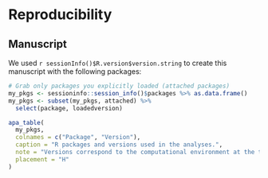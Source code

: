 # Reproducibility

## Manuscript

We used `r sessionInfo()$R.version$version.string` to create this manuscript with the following packages:

```r
# Grab only packages you explicitly loaded (attached packages)
my_pkgs <- sessioninfo::session_info()$packages %>% as.data.frame()
my_pkgs <- subset(my_pkgs, attached) %>% 
  select(package, loadedversion) 

apa_table(
  my_pkgs,
  colnames = c("Package", "Version"),
  caption = "R packages and versions used in the analyses.",
  note = "Versions correspond to the computational environment at the time of knitting.",
  placement = "H"
)
```
